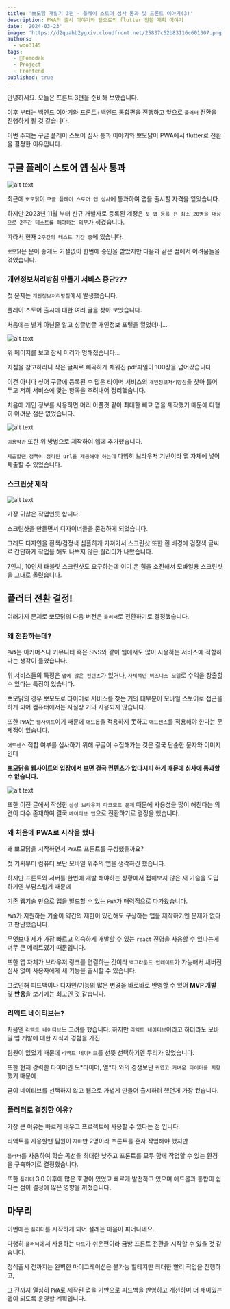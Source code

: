 ```yaml
---
title: '뽀모닭 개발기 3편 - 플레이 스토어 심사 통과 및 프론트 이야기(3)'
description: PWA의 출시 이야기와 앞으로의 flutter 전환 계획 이야기
date: '2024-03-23'
image: 'https://d2quahb2ygxiv.cloudfront.net/25837c52b83116c601307.png'
authors:
  - woo3145
tags:
  - 🐥Pomodak
  - Project
  - Frontend
published: true
---
```


안녕하세요. 오늘은 프론트 3편을 준비해 보았습니다.

이후 부터는 백엔드 이야기와 프론트+백엔드 통합편을 진행하고 앞으로 `플러터` 전환을 진행하게 될 것 같습니다.

이번 주제는 구글 플레이 스토어 심사 통과 이야기와 뽀모닭이 PWA에서 flutter로 전환을 결정한 이유입니다.

## 구글 플레이 스토어 앱 심사 통과

![alt text](https://d2quahb2ygxiv.cloudfront.net/b83116c60130714892836.png?width=600&height=500)

<ImageCaption text="비공개 테스트 실시!!" />

최근에 `뽀모닭`이 `구글 플레이 스토어 앱 심사`에 통과하여 앱을 출시할 자격을 얻었습니다.

하지만 2023년 11월 부터 신규 개발자로 등록된 계정은 `첫 앱 등록 전 최소 20명을 대상으로 2주간 테스트를 해야하는 의무`가 생겼습니다.

따라서 현재 `2주간의 테스트 기간 중`에 있습니다.

`뽀모닭`은 운이 좋게도 거절없이 한번에 승인을 받았지만 다음과 같은 점에서 어려움들을 겪었습니다.

### 개인정보처리방침 만들기 서비스 중단???

첫 문제는 `개인정보처리방침`에서 발생했습니다.

플레이 스토어 출시에 대한 여러 글을 찾아 보았습니다.

처음에는 별거 아닌줄 알고 싱글벙글 개인정보 포털을 열었더니...

![alt text](https://d2quahb2ygxiv.cloudfront.net/83116c60130714892836f.png?width=400&height=500)

<ImageCaption text="왜 하필 내가 필요할때만..." />

위 페이지를 보고 잠시 머리가 멍해졌습니다...

지침을 참고하라니 작은 글씨로 빼곡하게 채워진 pdf파일이 100장을 넘어갔습니다.

이건 아니다 싶어 구글에 등록된 수 많은 타이머 서비스의 `개인정보처리방침`을 찾아 틀어두고 저희 서비스에 맞는 항목을 추려내어 정리했습니다.

처음에 개인 정보를 사용하면 머리 아플것 같아 최대한 빼고 앱을 제작했기 때문에 다행히 어려운 점은 없었습니다.

![alt text](https://d2quahb2ygxiv.cloudfront.net/3116c60130714892836f7.png?width=400&height=500)

<ImageCaption text="https://pomodak.com/privacy" />

`이용약관` 또한 위 방법으로 제작하여 앱에 추가했습니다.

`제출할땐 정책이 정리된 url을 제공해야 하는데` 다행히 브라우저 기반이라 앱 자체에 넣어 제출할 수 있었습니다.

### 스크린샷 제작

![alt text](https://d2quahb2ygxiv.cloudfront.net/116c60130714892836f7d.png?width=600&height=500)

<ImageCaption text="초간단 스크린샷 제작" />

가장 귀찮은 작업인듯 합니다.

스크린샷을 만들면서 디자이너들을 존경하게 되었습니다.

그래도 디자인을 흰색/검정색 심플하게 가져가서 스크린샷 또한 흰 배경에 검정색 글씨로 간단하게 작업을 해도 나쁘지 않은 퀄리티가 나왔습니다.

7인치, 10인치 태블릿 스크린샷도 요구하는데 이미 온 힘을 소진해서 모바일용 스크린샷을 그대로 올렸습니다.

## 플러터 전환 결정!

여러가지 문제로 뽀모닭의 다음 버전은 `플러터`로 전환하기로 결정했습니다.

### 왜 전환하는데?

`PWA`는 이커머스나 커뮤니티 혹은 SNS와 같이 웹에서도 많이 사용하는 서비스에 적합하다는 생각이 들었습니다.

위 서비스들의 특징은 `앱에 많은 컨텐츠`가 있거나, `자체적인 비즈니스 모델`로 수익을 창출할 수 있다는 특징이 있습니다.

뽀모닭의 경우 뽀모도로 타이머로 서비스를 찾는 거의 대부분이 모바일 스토어로 접근을 하게 되어 컴퓨터에서는 사실상 거의 사용되지 않습니다.

또한 `PWA`는 `웹사이트`이기 때문에 `애드몹`을 적용하지 못하고 `애드센스`를 적용해야 한다는 문제점이 있습니다.

`애드센스` 적합 여부를 심사하기 위해 구글이 수집해가는 것은 결국 단순한 문자와 이미지인데

**뽀모닭을 웹사이트의 입장에서 보면 결국 컨텐츠가 없다시피 하기 때문에 심사에 통과할 수 없습니다.**

![alt text](https://d2quahb2ygxiv.cloudfront.net/16c60130714892836f7d6.png?width=400&height=500)

<ImageCaption text="너 보라고 비회원 모드까지 만들어 줬잖아!!!" />

또한 이전 글에서 작성한 `삼성 브라우저 다크모드 문제` 때문에 사용성을 많이 해친다는 의견이 다수 존재하여 결국 `네이티브 앱`으로 전환하기로 결정을 했습니다.

### 왜 처음에 PWA로 시작을 했나

왜 뽀모닭을 시작하면서 `PWA`로 프론트를 구성했을까요?

첫 기획부터 컴퓨터 보단 모바일 위주의 앱을 생각하긴 했습니다.

하지만 프론트와 서버를 한번에 개발 해야하는 상황에서 접해보지 않은 새 기술을 도입하기엔 부담스럽기 때문에

기존 웹기술 만으로 앱을 빌드할 수 있는 `PWA`가 매력적으로 다가왔습니다.

`PWA`가 지원하는 기술이 약간의 제한이 있긴해도 구상하는 앱을 제작하기엔 문제가 없다고 판단했습니다.

무엇보다 제가 가장 빠르고 익숙하게 개발할 수 있는 `react` 진영을 사용할 수 있다는게 너무 큰 메리트였기 때문입니다.

또한 앱 자체가 브라우저 링크를 연결하는 것이라 `백그라운드 업데이트`가 가능해서 새버전 심사 없이 사용자에게 새 기능을 출시할 수 있습니다.

그로인해 피드백이나 디자인/기능의 많은 변경을 바로바로 반영할 수 있어 **MVP 개발** 및 **반응**을 보기에는 최고인 것 같습니다.

### 리액트 네이티브는?

처음엔 `리액트 네이티브`도 고려를 했습니다. 하지만 `리액트 네이티브`이라고 하더라도 모바일 앱 개발에 대한 지식과 경험을 가진

팀원이 없었기 때문에 `리액트 네이티브`를 선뜻 선택하기엔 무리가 있었습니다.

또한 현재 강력한 타이머인 도\*타이머, 열\*타 와의 경쟁보단 `귀엽고 가벼운 타이머를 지향`했기 때문에

굳이 네이티브를 선택하지 않고 웹으로 가볍게 만들어 출시하려 했던게 가장 컸습니다.

### 플러터로 결정한 이유?

가장 큰 이유는 빠르게 배우고 프로젝트에 사용할 수 있다는 점 입니다.

리액트를 사용할땐 팀원이 `자바`만 2명이라 프론트를 혼자 작업해야 했지만

`플러터`를 사용하여 학습 곡선을 최대한 낮추고 프론트를 모두 함께 작업할 수 있는 환경을 구축하기로 결정했습니다.

또한 `플러터` 3.0 이후에 많은 호평이 있었고 빠르게 발전하고 있으며 애드몹과 통합이 쉽다는 점이 결정에 많은 영향을 끼쳤습니다.

## 마무리

이번에는 `플러터`를 시작하게 되어 설레는 마음이 피어나네요.

다행히 `플러터`에서 사용하는 `다트`가 쉬운편이라 금방 프론트 전환을 시작할 수 있을 것 같습니다.

정식출시 전까지는 완벽한 마이그레이션은 불가능 할테지만 최대한 빨리 작업을 진행하고,

그 전까지 열심히 `PWA`로 제작된 앱을 기반으로 피드백을 반영하고 개선하며 더 재미있는 앱이 되도록 운영할 계획입니다.

